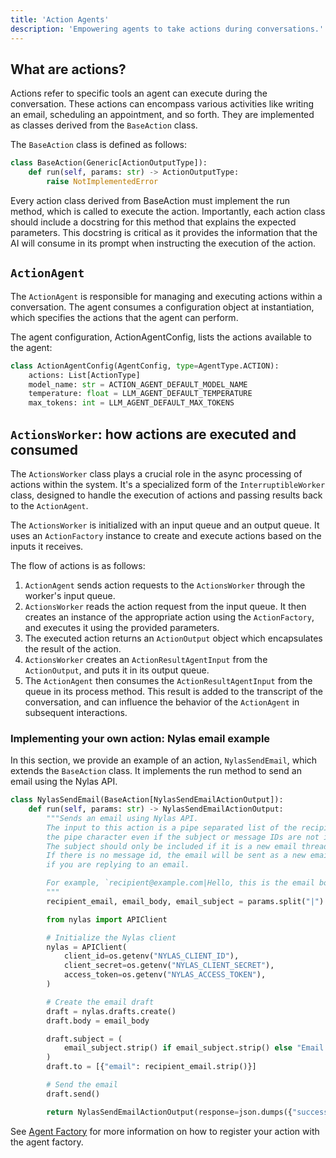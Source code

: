 ```yaml
---
title: 'Action Agents'
description: 'Empowering agents to take actions during conversations.'
---
```


## What are actions?

Actions refer to specific tools an agent can execute during the conversation. These actions can encompass various activities like writing an email,
scheduling an appointment, and so forth. They are implemented as classes derived from the `BaseAction` class.

The `BaseAction` class is defined as follows:

```python
class BaseAction(Generic[ActionOutputType]):
    def run(self, params: str) -> ActionOutputType:
        raise NotImplementedError
```

Every action class derived from BaseAction must implement the run method, which is called to execute the action.
Importantly, each action class should include a docstring for this method that explains the expected parameters.
This docstring is critical as it provides the information that the AI will consume in its prompt when instructing the execution of the action.

## `ActionAgent`

The `ActionAgent` is responsible for managing and executing actions within a conversation. The agent consumes a configuration object at instantiation,
which specifies the actions that the agent can perform.

The agent configuration, ActionAgentConfig, lists the actions available to the agent:

```python
class ActionAgentConfig(AgentConfig, type=AgentType.ACTION):
    actions: List[ActionType]
    model_name: str = ACTION_AGENT_DEFAULT_MODEL_NAME
    temperature: float = LLM_AGENT_DEFAULT_TEMPERATURE
    max_tokens: int = LLM_AGENT_DEFAULT_MAX_TOKENS
```

## `ActionsWorker`: how actions are executed and consumed

The `ActionsWorker` class plays a crucial role in the async processing of actions within the system. It's a specialized form of the `InterruptibleWorker` class,
designed to handle the execution of actions and passing results back to the `ActionAgent`.

The `ActionsWorker` is initialized with an input queue and an output queue. It uses an `ActionFactory` instance to create and execute actions based on the inputs it receives.

The flow of actions is as follows:

1. `ActionAgent` sends action requests to the `ActionsWorker` through the worker's input queue.
2. `ActionsWorker` reads the action request from the input queue. It then creates an instance of the appropriate action using the `ActionFactory`, and executes it using the provided parameters.
3. The executed action returns an `ActionOutput` object which encapsulates the result of the action.
4. `ActionsWorker` creates an `ActionResultAgentInput` from the `ActionOutput`, and puts it in its output queue.
5. The `ActionAgent` then consumes the `ActionResultAgentInput` from the queue in its process method. This
   result is added to the transcript of the conversation, and can influence the behavior of the `ActionAgent` in subsequent interactions.

### Implementing your own action: Nylas email example

In this section, we provide an example of an action, `NylasSendEmail`, which extends the `BaseAction` class. It implements the run method to send an email using the Nylas API.

```python
class NylasSendEmail(BaseAction[NylasSendEmailActionOutput]):
    def run(self, params: str) -> NylasSendEmailActionOutput:
        """Sends an email using Nylas API.
        The input to this action is a pipe separated list of the recipient email, email body, optional subject. But always include
        the pipe character even if the subject or message IDs are not included and just leave it blank.
        The subject should only be included if it is a new email thread.
        If there is no message id, the email will be sent as a new email. Otherwise, it will be sent as a reply to the given message. Make sure to include the previous message_id
        if you are replying to an email.

        For example, `recipient@example.com|Hello, this is the email body.|this is the subject` would send an email to recipient@example.com with the provided body and subject.
        """
        recipient_email, email_body, email_subject = params.split("|")

        from nylas import APIClient

        # Initialize the Nylas client
        nylas = APIClient(
            client_id=os.getenv("NYLAS_CLIENT_ID"),
            client_secret=os.getenv("NYLAS_CLIENT_SECRET"),
            access_token=os.getenv("NYLAS_ACCESS_TOKEN"),
        )

        # Create the email draft
        draft = nylas.drafts.create()
        draft.body = email_body

        draft.subject = (
            email_subject.strip() if email_subject.strip() else "Email from Vocode"
        )
        draft.to = [{"email": recipient_email.strip()}]

        # Send the email
        draft.send()

        return NylasSendEmailActionOutput(response=json.dumps({"success": True}))
```

See [Agent Factory](/agent-factory) for more information on how to register your action with the agent factory.
